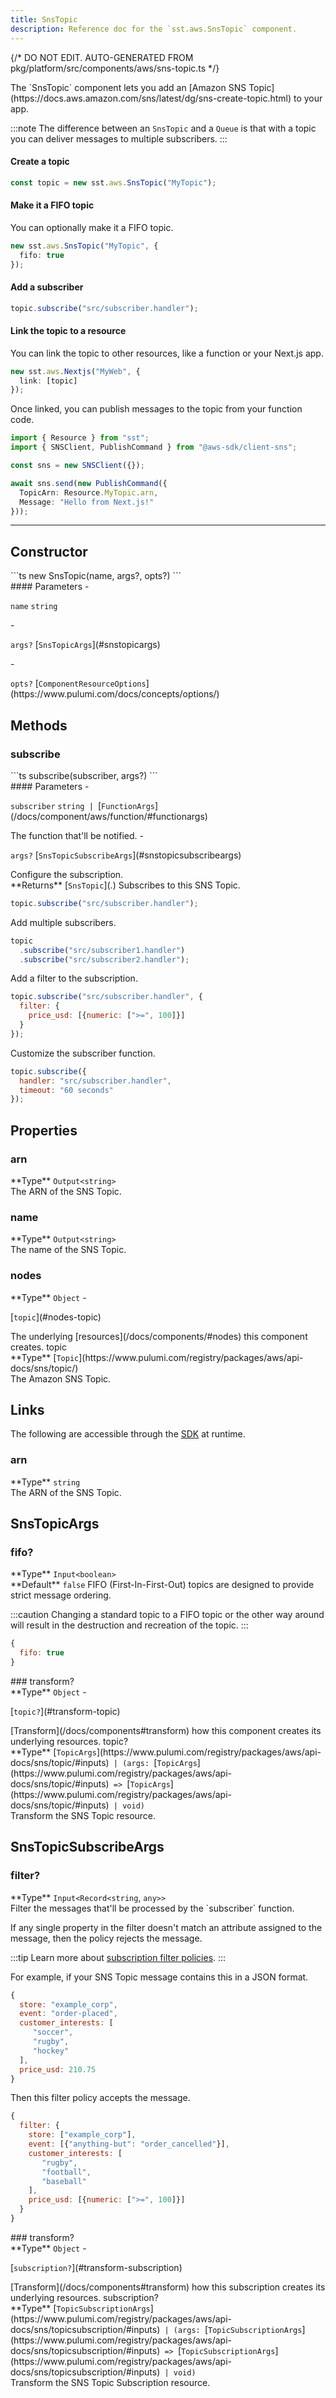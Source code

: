 ```yaml
---
title: SnsTopic
description: Reference doc for the `sst.aws.SnsTopic` component.
---
```


{/* DO NOT EDIT. AUTO-GENERATED FROM pkg/platform/src/components/aws/sns-topic.ts */}


<div class="tsdoc">

<Section type="about">
The `SnsTopic` component lets you add an [Amazon SNS Topic](https://docs.aws.amazon.com/sns/latest/dg/sns-create-topic.html) to your app.

:::note
The difference between an `SnsTopic` and a `Queue` is that with a topic you can deliver messages to multiple subscribers.
:::

#### Create a topic

```ts
const topic = new sst.aws.SnsTopic("MyTopic");
```

#### Make it a FIFO topic

You can optionally make it a FIFO topic.

```ts {2}
new sst.aws.SnsTopic("MyTopic", {
  fifo: true
});
```

#### Add a subscriber

```ts
topic.subscribe("src/subscriber.handler");
```

#### Link the topic to a resource

You can link the topic to other resources, like a function or your Next.js app.

```ts
new sst.aws.Nextjs("MyWeb", {
  link: [topic]
});
```

Once linked, you can publish messages to the topic from your function code.

```ts title="app/page.tsx" {1,7}
import { Resource } from "sst";
import { SNSClient, PublishCommand } from "@aws-sdk/client-sns";

const sns = new SNSClient({});

await sns.send(new PublishCommand({
  TopicArn: Resource.MyTopic.arn,
  Message: "Hello from Next.js!"
}));
```
</Section>

---

## Constructor

<Segment>
<Section type="signature">
```ts
new SnsTopic(name, args?, opts?)
```
</Section>

<Section type="parameters">
#### Parameters
- <p><code class="key">name</code> <code class="primitive">string</code></p>
- <p><code class="key">args?</code> [<code class="type">SnsTopicArgs</code>](#snstopicargs)</p>
- <p><code class="key">opts?</code> [<code class="type">ComponentResourceOptions</code>](https://www.pulumi.com/docs/concepts/options/)</p>
</Section>
</Segment>

## Methods

### subscribe
<Segment>
<Section type="signature">
```ts
subscribe(subscriber, args?)
```
</Section>

<Section type="parameters">
#### Parameters
- <p><code class="key">subscriber</code> <code class="primitive">string</code><code class="symbol"> | </code>[<code class="type">FunctionArgs</code>](/docs/component/aws/function/#functionargs)</p>
The function that'll be notified.
- <p><code class="key">args?</code> [<code class="type">SnsTopicSubscribeArgs</code>](#snstopicsubscribeargs)</p>
Configure the subscription.
</Section>

<InlineSection>
**Returns** [<code class="type">SnsTopic</code>](.)
</InlineSection>
Subscribes to this SNS Topic.

```js
topic.subscribe("src/subscriber.handler");
```

Add multiple subscribers.

```js
topic
  .subscribe("src/subscriber1.handler")
  .subscribe("src/subscriber2.handler");
```

Add a filter to the subscription.

```js
topic.subscribe("src/subscriber.handler", {
  filter: {
    price_usd: [{numeric: [">=", 100]}]
  }
});
```

Customize the subscriber function.

```js
topic.subscribe({
  handler: "src/subscriber.handler",
  timeout: "60 seconds"
});
```
</Segment>

## Properties

### arn
<Segment>
<Section type="parameters">
<InlineSection>
**Type** <code class="primitive">Output</code><code class="symbol">&lt;</code><code class="primitive">string</code><code class="symbol">&gt;</code>
</InlineSection>
</Section>
The ARN of the SNS Topic.
</Segment>

### name
<Segment>
<Section type="parameters">
<InlineSection>
**Type** <code class="primitive">Output</code><code class="symbol">&lt;</code><code class="primitive">string</code><code class="symbol">&gt;</code>
</InlineSection>
</Section>
The name of the SNS Topic.
</Segment>

### nodes
<Segment>
<Section type="parameters">
<InlineSection>
**Type** <code class="primitive">Object</code>
</InlineSection>
- <p>[<code class="key">topic</code>](#nodes-topic)</p>
</Section>
The underlying [resources](/docs/components/#nodes) this component creates.
</Segment>
<NestedTitle id="nodes-topic" Tag="h4" parent="nodes.">topic</NestedTitle>
<Segment>
<Section type="parameters">
<InlineSection>
**Type** [<code class="type">Topic</code>](https://www.pulumi.com/registry/packages/aws/api-docs/sns/topic/)
</InlineSection>
</Section>
The Amazon SNS Topic.
</Segment>

## Links

The following are accessible through the [SDK](/docs/reference/sdk/) at runtime.

### arn
<Segment>
<Section type="parameters">
<InlineSection>
**Type** <code class="primitive">string</code>
</InlineSection>
</Section>
The ARN of the SNS Topic.
</Segment>

## SnsTopicArgs
### fifo?
<Segment>
<Section type="parameters">
<InlineSection>
**Type** <code class="primitive">Input</code><code class="symbol">&lt;</code><code class="primitive">boolean</code><code class="symbol">&gt;</code>
</InlineSection>
</Section>

<InlineSection>
**Default** <code class="primitive">false</code>
</InlineSection>
FIFO (First-In-First-Out) topics are designed to provide strict message ordering.

:::caution
Changing a standard topic to a FIFO topic or the other way around will result in the destruction and recreation of the topic.
:::

```js
{
  fifo: true
}
```
</Segment>
### transform?
<Segment>
<Section type="parameters">
<InlineSection>
**Type** <code class="primitive">Object</code>
</InlineSection>
- <p>[<code class="key">topic?</code>](#transform-topic)</p>
</Section>
[Transform](/docs/components#transform) how this component creates its underlying
resources.

</Segment>
<NestedTitle id="transform-topic" Tag="h4" parent="transform.">topic?</NestedTitle>
<Segment>
<Section type="parameters">
<InlineSection>
**Type** [<code class="type">TopicArgs</code>](https://www.pulumi.com/registry/packages/aws/api-docs/sns/topic/#inputs)<code class="symbol"> | </code><code class="symbol">(</code><code class="primitive">args</code><code class="symbol">: </code>[<code class="type">TopicArgs</code>](https://www.pulumi.com/registry/packages/aws/api-docs/sns/topic/#inputs)<code class="symbol"> => </code>[<code class="type">TopicArgs</code>](https://www.pulumi.com/registry/packages/aws/api-docs/sns/topic/#inputs)<code class="symbol"> | </code><code class="primitive">void</code><code class="symbol">)</code>
</InlineSection>
</Section>
Transform the SNS Topic resource.

</Segment>

## SnsTopicSubscribeArgs
### filter?
<Segment>
<Section type="parameters">
<InlineSection>
**Type** <code class="primitive">Input</code><code class="symbol">&lt;</code><code class="primitive">Record</code><code class="symbol">&lt;</code><code class="primitive">string</code>, <code class="primitive">any</code><code class="symbol">&gt;</code><code class="symbol">&gt;</code>
</InlineSection>
</Section>
Filter the messages that'll be processed by the `subscriber` function.

If any single property in the filter doesn't match
an attribute assigned to the message, then the policy rejects the message.

:::tip
Learn more about [subscription filter policies](https://docs.aws.amazon.com/sns/latest/dg/sns-subscription-filter-policies.html).
:::

For example, if your SNS Topic message contains this in a JSON format.
```js
{
  store: "example_corp",
  event: "order-placed",
  customer_interests: [
     "soccer",
     "rugby",
     "hockey"
  ],
  price_usd: 210.75
}
```

Then this filter policy accepts the message.

```js
{
  filter: {
    store: ["example_corp"],
    event: [{"anything-but": "order_cancelled"}],
    customer_interests: [
       "rugby",
       "football",
       "baseball"
    ],
    price_usd: [{numeric: [">=", 100]}]
  }
}
```
</Segment>
### transform?
<Segment>
<Section type="parameters">
<InlineSection>
**Type** <code class="primitive">Object</code>
</InlineSection>
- <p>[<code class="key">subscription?</code>](#transform-subscription)</p>
</Section>
[Transform](/docs/components#transform) how this subscription creates its underlying
resources.

</Segment>
<NestedTitle id="transform-subscription" Tag="h4" parent="transform.">subscription?</NestedTitle>
<Segment>
<Section type="parameters">
<InlineSection>
**Type** [<code class="type">TopicSubscriptionArgs</code>](https://www.pulumi.com/registry/packages/aws/api-docs/sns/topicsubscription/#inputs)<code class="symbol"> | </code><code class="symbol">(</code><code class="primitive">args</code><code class="symbol">: </code>[<code class="type">TopicSubscriptionArgs</code>](https://www.pulumi.com/registry/packages/aws/api-docs/sns/topicsubscription/#inputs)<code class="symbol"> => </code>[<code class="type">TopicSubscriptionArgs</code>](https://www.pulumi.com/registry/packages/aws/api-docs/sns/topicsubscription/#inputs)<code class="symbol"> | </code><code class="primitive">void</code><code class="symbol">)</code>
</InlineSection>
</Section>
Transform the SNS Topic Subscription resource.

</Segment>
</div>
